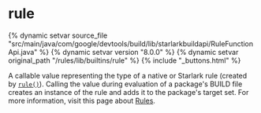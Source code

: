<html devsite>
<head>
  <meta name="project_path" value="/_project.yaml">
  <meta name="book_path" value="/versions/8.0.0/_book.yaml">
</head>
<body>

<h1 class="page-title" id="modules.rule">rule</h1>

{% dynamic setvar source_file "src/main/java/com/google/devtools/build/lib/starlarkbuildapi/RuleFunctionApi.java" %}
{% dynamic setvar version "8.0.0" %}
{% dynamic setvar original_path "/rules/lib/builtins/rule" %}
{% include "_buttons.html" %}
<!-- {% raw %} -->

A callable value representing the type of a native or Starlark rule (created by
<a href="../globals/bzl.html#rule"><code>rule()</code></a>). Calling the value during
evaluation of a package's BUILD file creates an instance of the rule and adds it to the
package's target set. For more information, visit this page about
<a href ="https://bazel.build/versions/8.0.0/extending/rules">Rules</a>.




</body>
</html>

<!-- {% endraw %} -->
